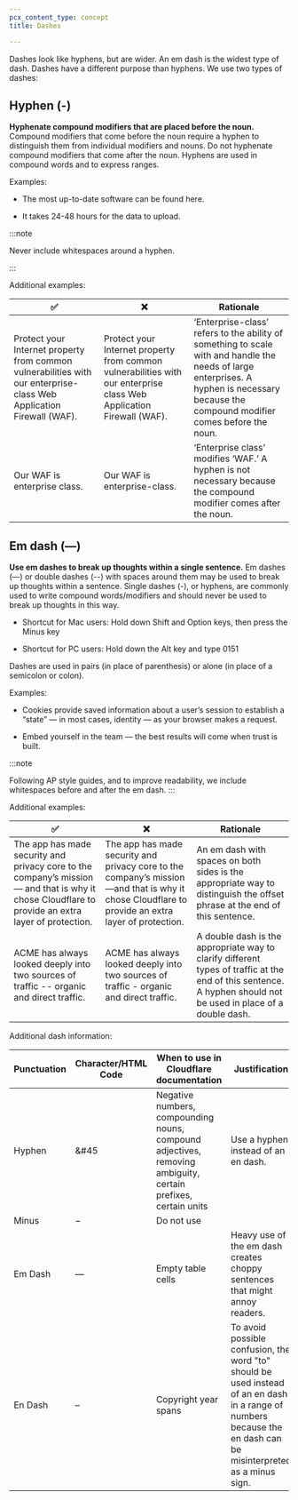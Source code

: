 ```yaml
---
pcx_content_type: concept
title: Dashes

---
```


Dashes look like hyphens, but are wider. An em dash is the widest type of dash. Dashes have a different purpose than hyphens. We use two types of dashes:

## Hyphen (-)

**Hyphenate compound modifiers that are placed before the noun.** Compound modifiers that come before the noun require a hyphen to distinguish them from individual modifiers and nouns. Do not hyphenate compound modifiers that come after the noun. Hyphens are used in compound words and to express ranges.

Examples:

* The most up-to-date software can be found here.

* It takes 24-48 hours for the data to upload.

:::note

Never include whitespaces around a hyphen.

:::

Additional examples:

| ✅                                                                                                                    | ❌                                                                                                                    | Rationale                                                                                                                                                                                 |
| -------------------------------------------------------------------------------------------------------------------- | -------------------------------------------------------------------------------------------------------------------- | ----------------------------------------------------------------------------------------------------------------------------------------------------------------------------------------- |
| Protect your Internet property from common vulnerabilities with our enterprise-class Web Application Firewall (WAF). | Protect your Internet property from common vulnerabilities with our enterprise class Web Application Firewall (WAF). | ‘Enterprise-class’ refers to the ability of something to scale with and handle the needs of large enterprises. A hyphen is necessary because the compound modifier comes before the noun. |
| Our WAF is enterprise class.                                                                                         | Our WAF is enterprise-class.                                                                                         | ‘Enterprise class’ modifies ‘WAF.’ A hyphen is not necessary because the compound modifier comes after the noun.                                                                          |

## Em dash (—)

**Use em dashes to break up thoughts within a single sentence.** Em dashes (—) or double dashes (--) with spaces around them may be used to break up thoughts within a sentence. Single dashes (-), or hyphens, are commonly used to write compound words/modifiers and should never be used to break up thoughts in this way.

* Shortcut for Mac users: Hold down Shift and Option keys, then press the Minus key

* Shortcut for PC users: Hold down the Alt key and type 0151

Dashes are used in pairs (in place of parenthesis) or alone (in place of a semicolon or colon).

Examples:

* Cookies provide saved information about a user’s session to establish a “state” — in most cases, identity — as your browser makes a request.

* Embed yourself in the team — the best results will come when trust is built.

:::note

Following AP style guides, and to improve readability, we include whitespaces before and after the em dash.
:::

Additional examples:

| ✅                                                                                                                                                  | ❌                                                                                                                                                | Rationale                                                                                                                                                      |
| -------------------------------------------------------------------------------------------------------------------------------------------------- | ------------------------------------------------------------------------------------------------------------------------------------------------ | -------------------------------------------------------------------------------------------------------------------------------------------------------------- |
| The app has made security and privacy core to the company’s mission — and that is why it chose Cloudflare to provide an extra layer of protection. | The app has made security and privacy core to the company’s mission—and that is why it chose Cloudflare to provide an extra layer of protection. | An em dash with spaces on both sides is the appropriate way to distinguish the offset phrase at the end of this sentence.                                      |
| ACME has always looked deeply into two sources of traffic -- organic and direct traffic.                                                           | ACME has always looked deeply into two sources of traffic - organic and direct traffic.                                                          | A double dash is the appropriate way to clarify different types of traffic at the end of this sentence. A hyphen should not be used in place of a double dash. |

Additional dash information:

| Punctuation | Character/HTML Code | When to use in Cloudflare documentation                                                                       | Justification                                                                                                                                                    |
| ----------- | ------------------- | ------------------------------------------------------------------------------------------------------------- | ---------------------------------------------------------------------------------------------------------------------------------------------------------------- |
| Hyphen      | \&#45               | Negative numbers, compounding nouns, compound adjectives, removing ambiguity, certain prefixes, certain units | Use a hyphen instead of an en dash.                                                                                                                              |
| Minus       | −                   | Do not use                                                                                                    |                                                                                                                                                                  |
| Em Dash     | —                   | Empty table cells                                                                                             | Heavy use of the em dash creates choppy sentences that might annoy readers.                                                                                      |
| En Dash     | –                   | Copyright year spans                                                                                          | To avoid possible confusion, the word "to" should be used instead of an en dash in a range of numbers because the en dash can be misinterpreted as a minus sign. |
